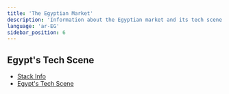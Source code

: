 ```yaml
---
title: 'The Egyptian Market'
description: 'Information about the Egyptian market and its tech scene'
language: 'ar-EG'
sidebar_position: 6
---
```


## Egypt's Tech Scene

- [Stack Info](https://stackinfo.me/)
- [Egypt's Tech Scene](https://mahsayedsalem.hashnode.dev/series/egypt-tech-scene)
